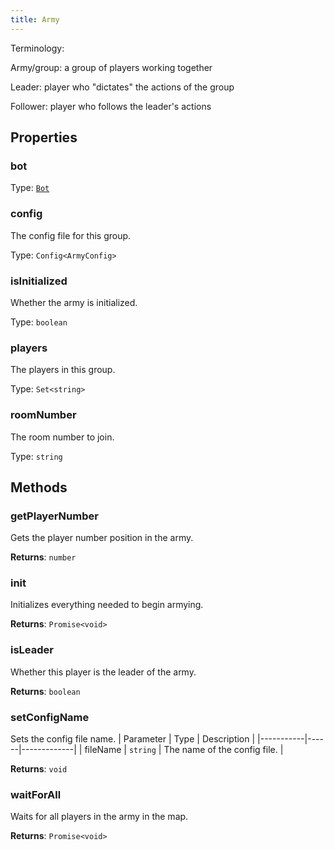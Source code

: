 ```yaml
---
title: Army
---
```



Terminology:

Army/group: a group of players working together

Leader: player who "dictates" the actions of the group

Follower: player who follows the leader's actions


## Properties
### bot

Type: [`Bot`](/api-legacy/bot)

### config
The config file for this group.

Type: `Config<ArmyConfig>`

### isInitialized
Whether the army is initialized.

Type: `boolean`

### players
The players in this group.

Type: `Set<string>`

### roomNumber
The room number to join.

Type: `string`

## Methods

### getPlayerNumber
Gets the player number position in the army.

**Returns**: `number`

### init
Initializes everything needed to begin armying.

**Returns**: `Promise<void>`

### isLeader
Whether this player is the leader of the army.

**Returns**: `boolean`

### setConfigName
Sets the config file name.
| Parameter | Type | Description |
|-----------|------|-------------|
| fileName | `string` | The name of the config file. |

**Returns**: `void`

### waitForAll
Waits for all players in the army in the map.

**Returns**: `Promise<void>`
